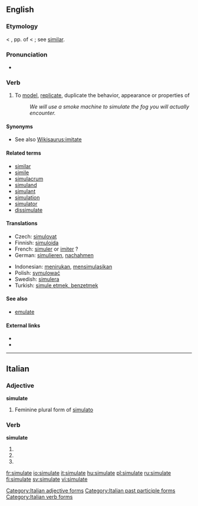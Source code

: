 ==English==

===Etymology===
< {{L.}} {{term|simulatus}}, pp. of {{term|simulare||to make like, imitate, copy, represent, feign}} < {{term|similis||like}}; see [[similar]].

===Pronunciation===
* {{IPA|/sɪmjʉːleɪt/}}

===Verb===
{{en-verb|simulat|ing}}

# To [[model]], [[replicate]], duplicate the behavior, appearance or properties of
#: ''We will use a smoke machine to simulate the fog you will actually encounter.''

====Synonyms====
* See also [[Wikisaurus:imitate]]

====Related terms====
* [[similar]]
* [[simile]]
* [[simulacrum]]
* [[simuland]]
* [[simulant]]
* [[simulation]]
* [[simulator]]
* [[dissimulate]]

====Translations====
{{trans-top|to model, replicate, duplicate the behavior}}
* Czech: [[simulovat]]
* Finnish: [[simuloida]]
* French: [[simuler]] or [[imiter]] ?
* German: [[simulieren]], [[nachahmen]]
{{trans-mid}}
* Indonesian: [[tiru|menirukan]], [[simulasi|mensimulasikan]]
* Polish: [[symulować]]
* Swedish: [[simulera]]
* Turkish: [[simule etmek, benzetmek]]
{{bottom}}

====See also====
* [[emulate]]

====External links====
* {{R:Webster 1913}}
* {{R:Century 1911}}

----

==Italian==

===Adjective===
'''simulate''' {{f}}

# Feminine plural form of [[simulato]]

===Verb===
'''simulate'''

# {{form of|[[second-person|Second-person]] [[plural]] [[present tense]]|[[simulare#Italian|simulare]]|lang=Italian}}
# {{form of|Second-person plural [[imperative]]|simulare#Italian|simulare|lang=Italian}}
# {{form of|[[feminine|Feminine]] plural|[[simulato]]}}

[[Category:Italian adjective forms]]
[[Category:Italian past participle forms]]
[[Category:Italian verb forms]]

[[fr:simulate]]
[[io:simulate]]
[[it:simulate]]
[[hu:simulate]]
[[pl:simulate]]
[[ru:simulate]]
[[fi:simulate]]
[[sv:simulate]]
[[vi:simulate]]